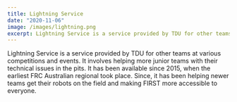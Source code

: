 ```yaml
---
title: Lightning Service
date: "2020-11-06"
image: /images/lightning.png
excerpt: Lightning Service is a service provided by TDU for other teams at various competitions and events. It involves helping more junior teams with their...
---
```


Lightning Service is a service provided by TDU for other teams at various competitions and events. It involves helping more junior teams with their technical issues in the pits. It has been available since 2015, when the earliest FRC Australian regional took place. Since, it has been helping newer teams get their robots on the field and making FIRST more accessible to everyone.
